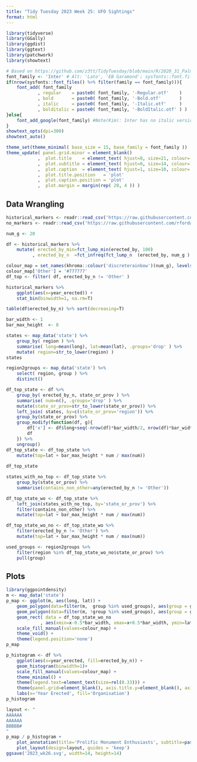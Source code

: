```yaml
---
title: "Tidy Tuesday 2023 Week 25: UFO Sightings"
format: html
---
```


```r
library(tidyverse)
library(GGally)
library(ggdist)
library(ggtext)
library(patchwork)
library(showtext)

# Based on https://github.com/z3tt/TidyTuesday/blob/main/R/2020_31_PalmerPenguins.Rmd
font_family <- 'Inter' # Alt: 'Lato', 'EB Garamond'; sysfonts::font.files() %>% pull(family) %>% unique()
if(nrow(sysfonts::font_files() %>% filter(family == font_family))){
	font_add( font_family
	        , regular    = paste0( font_family, '-Regular.otf'    )
	        , bold       = paste0( font_family, '-Bold.otf'       )
	        , italic     = paste0( font_family, '-Italic.otf'     )
	        , bolditalic = paste0( font_family, '-BoldItalic.otf' ) )
}else{
	font_add_google(font_family) #Note(Kim): Inter has no italic version
}
showtext_opts(dpi=300)
showtext_auto()

theme_set(theme_minimal( base_size = 15, base_family = font_family ))
theme_update( panel.grid.minor = element_blank()
            ,  plot.title    = element_text( hjust=0, size=21, colour='black' , family=font_family, face='bold'       , margin=margin( t=10, r=0, b=0, l=0 )                  )
            ,  plot.subtitle = element_text( hjust=0, size=14, colour='grey60', family=font_family, face='bold.italic', margin=margin( t=0 , r=0, b=10, l=0 )                  )
            ,  plot.caption  = element_text( hjust=1, size=10, colour='black' , family=font_family, face='plain'      , margin=margin( t=30, r=0, b=0 , l=0 ), lineheight=2.05 )
            ,  plot.title.position   = 'plot'
            ,  plot.caption.position = 'plot'
            ,  plot.margin = margin(rep( 20, 4 )) )
```



## Data Wrangling

```r
historical_markers <- readr::read_csv('https://raw.githubusercontent.com/rfordatascience/tidytuesday/master/data/2023/2023-07-04/historical_markers.csv')
no_markers <- readr::read_csv('https://raw.githubusercontent.com/rfordatascience/tidytuesday/master/data/2023/2023-07-04/no_markers.csv')

num_g <- 20

df <- historical_markers %>% 
	mutate( erected_by_min=fct_lump_min(erected_by, 100)
	      , erected_by_n  =fct_infreq(fct_lump_n  (erected_by, num_g ) ))

colour_map = set_names(khroma::colour('discreterainbow')(num_g), levels(df$erected_by_n) %>% tail(n=-1))
colour_map['Other'] = '#777777'
df_top <- filter( df, erected_by_n != 'Other' )
```

```r
historical_markers %>% 
	ggplot(aes(x=year_erected)) +
	stat_bin(binwidth=1, na.rm=T)

table(df$erected_by_n) %>% sort(decreasing=T)
```

```r
bar_width <- 1
bar_max_height  <- 8

states <- map_data('state') %>% 
	group_by( region ) %>% 
	summarise( long=mean(long), lat=mean(lat), .groups='drop' ) %>% 
	mutate( region=str_to_lower(region) )
states

region2groups <- map_data('state') %>% 
	select( region, group ) %>% 
	distinct()

df_top_state <- df %>% 
	group_by( erected_by_n, state_or_prov ) %>% 
	summarise( num=n(), .groups='drop' ) %>% 
	mutate(state_or_prov=str_to_lower(state_or_prov)) %>% 
	left_join( states, by=c(state_or_prov='region')) %>% 
	group_by(state_or_prov) %>% 
	group_modify(function(df, g){
		df['x'] <- df$long+seq(-nrow(df)*bar_width/2, nrow(df)*bar_width/2, length.out=nrow(df))
		df		
	}) %>% 
	ungroup()
df_top_state <- df_top_state %>% 
	mutate(top=lat + bar_max_height * num / max(num))
	
df_top_state

states_with_no_top <- df_top_state %>% 
	group_by(state_or_prov) %>% 
	summarise(contains_non_other=any(erected_by_n != 'Other'))

df_top_state_wo <- df_top_state %>% 
	left_join(states_with_no_top, by='state_or_prov') %>% 
	filter(contains_non_other) %>% 
	mutate(top=lat + bar_max_height * num / max(num))

df_top_state_wo_no <- df_top_state_wo %>% 
	filter(erected_by_n != 'Other') %>% 
	mutate(top=lat + bar_max_height * num / max(num))

used_groups <- region2groups %>% 
	filter(region %in% df_top_state_wo_no$state_or_prov) %>% 
	pull(group)
```


## Plots

```r
library(ggpointdensity)
m <- map_data('state')
p_map <- ggplot(m, aes(long, lat)) +
	geom_polygon(data=filter(m,  group %in% used_groups), aes(group = group), fill = "grey80", color = "white") +
	geom_polygon(data=filter(m, !group %in% used_groups), aes(group = group), fill = "grey40", color = "white") +
	geom_rect( data = df_top_state_wo_no
	         , aes(xmin=x-0.5*bar_width, xmax=x+0.5*bar_width, ymin=lat, ymax=top, fill=erected_by_n), colour='white' ) +
	scale_fill_manual(values=colour_map) +
	theme_void() +
	theme(legend.position='none')
p_map

```
```r
p_histogram <- df %>% 
	ggplot(aes(x=year_erected, fill=erected_by_n)) +
	geom_histogram(binwidth=1)+
	scale_fill_manual(values=colour_map) +
	theme_minimal() +
	theme(legend.text=element_text(size=rel(0.33))) +
	theme(panel.grid=element_blank(), axis.title.y=element_blank(), axis.text.y=element_blank()) +
	labs(x='Year Erected', fill='Organisation')
p_histogram
```



```r
layout <- "
AAAAAA
AAAAAA
BBBBB#
"
p_map / p_histogram +
	plot_annotation(title='Prolific Monument Enthusiasts', subtitle=paste0('The top ', num_g, ' monument erecting organisations')) +
	plot_layout(design=layout, guides = 'keep')
ggsave('2023_wk26.svg', width=14, height=14)
```

